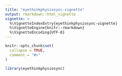 ```yaml
---
title: "eyethinkphysiosync-vignette"
output: rmarkdown::html_vignette
vignette: >
  %\VignetteIndexEntry{eyethinkphysiosync-vignette}
  %\VignetteEngine{knitr::rmarkdown}
  %\VignetteEncoding{UTF-8}
---
```


```r
knitr::opts_chunk$set(
  collapse = TRUE,
  comment = "#>"
)
```

```r
library(eyethinkphysiosync)
```
